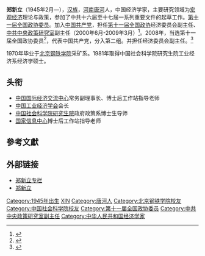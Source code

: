 {{Infobox person
| 图像 = Zheng Xinli.png
| 图像大小 = 
| 图像说明 = 2015年照片 
| 姓名 =  
| 英文名 = 
| 原文名 = 
| 本名 = 
| 号 =  
| 出生日期 = 1945年2月
| 出生地 =  
| 国籍 = {{PRC}}
| 籍贯 = 
| 别名 = 
| 种族 =  
| 语言 =  
| 教育程度 =  
| 母校 = 北京钢铁学院、中国社会科学院
| 职业 =  
| 活跃时期 = 1977年至今
| 组织 = 
| 机构 =  
| 研究领域 = 宏观經濟
| 知名作品 =  
| 政党 = 
| 伴侣 = 
| 亲属 = 
| 呼号 = 
| 受影响于 = 
| 影响于 = 
| 获奖 = 
| 签名 = 
}}

'''郑新立'''（1945年2月—），[[汉族|汉族]]，[[河南|河南]][[唐河|唐河]]人，中国经济学家，主要研究领域为[[宏观经济|宏观经济]]理论与政策，参加了中共十六届至十七届一系列重要文件的起草工作。[[第十一届全国政协委员|第十一届全国政协委员]]。加入[[中国共产党|中国共产党]]，担任[[第十一届全国政协|第十一届全国政协]]经济委员会副主任、[[中共中央政策研究室|中共中央政策研究室]]副主任（2000年6月-2009年3月）<ref>{{Cite web|title=郑新立 - 中国国际经济交流中心|url=http://www.cciee.org.cn/thinktank4en/Detail.aspx?newsId=2316&TId=194|accessdate=2020-05-16|work=www.cciee.org.cn}}</ref>。2008年，当选第十一届全国政协委员<ref>{{cite news|title=第十一届全国政协委员名单|url=http://www.indaa.com.cn/zt/2009qglh/zxzs/200903/t20090303_127573.html|accessdate=2013-04-09|newspaper=新华社北京1月25日电 中国人民政治协商会议第十一届全国委员会委员名单(共2237人，2008年1月25日政协第十届全国委员会常务委员会第二十次会议通过)|date=2008年1月25日|deadurl=yes|archiveurl=https://web.archive.org/web/20130928014403/http://www.indaa.com.cn/zt/2009qglh/zxzs/200903/t20090303_127573.html|archivedate=2013年9月28日}}</ref>，代表中国共产党，分入第二组。并担任经济委员会副主任。<ref>{{cite news|title=全国政协信息-郑新立|url=http://www.cppcc.gov.cn/CMS/wylibary/showJcwyxtInfoWylibary.action?tabJcwyxt.guid=11W0021800&wytype=wjwy|accessdate=2013-04-11|newspaper=全国政协委员会}}</ref>

1970年毕业于[[北京钢铁学院|北京钢铁学院]]采矿系。1981年取得中国社会科学院研究生院工业经济系经济学硕士。

== 头衔 ==
*[[中国国际经济交流中心|中国国际经济交流中心]]常务副理事长、博士后工作站指导老师
*[[中国工业经济学会|中国工业经济学会]]会长
*[[中国社会科学院研究生院|中国社会科学院研究生院]]政府政策系博士生导师
*[[国家信息中心|国家信息中心]]博士后工作站指导老师

==參考文獻==
{{reflist}}

== 外部链接 ==
*[http://theory.people.com.cn/GB/40764/66877/ 郑新立专栏] {{Wayback|url=http://theory.people.com.cn/GB/40764/66877/ |date=20151001031549 }}
*[http://www.cciee.org.cn/ExpertDetail.aspx?newsId=3116 郑新立]

{{DEFAULTSORT:ZH郑}}
[[Category:1945年出生|Category:1945年出生]]
[[Category:郑姓|XIN]]
[[Category:唐河人|Category:唐河人]]
[[Category:北京钢铁学院校友|Category:北京钢铁学院校友]]
[[Category:中国社会科学院校友|Category:中国社会科学院校友]]
[[Category:第十一届全国政协委员|Category:第十一届全国政协委员]]
[[Category:中共中央政策研究室副主任|Category:中共中央政策研究室副主任]]
[[Category:中华人民共和国经济学家|Category:中华人民共和国经济学家]]